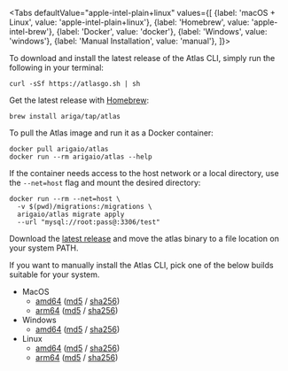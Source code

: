
<Tabs
defaultValue="apple-intel-plain+linux"
values={[
{label: 'macOS + Linux', value: 'apple-intel-plain+linux'},
{label: 'Homebrew', value: 'apple-intel-brew'},
{label: 'Docker', value: 'docker'},
{label: 'Windows', value: 'windows'},
{label: 'Manual Installation', value: 'manual'},
]}>
<TabItem value="apple-intel-plain+linux">

To download and install the latest release of the Atlas CLI, simply run the following in your terminal:

```shell
curl -sSf https://atlasgo.sh | sh
```

</TabItem>
<TabItem value="apple-intel-brew">

Get the latest release with [Homebrew](https://brew.sh/):

```shell
brew install ariga/tap/atlas
```

</TabItem>
<TabItem value="docker">

To pull the Atlas image and run it as a Docker container:

```shell
docker pull arigaio/atlas
docker run --rm arigaio/atlas --help
```

If the container needs access to the host network or a local directory, use the `--net=host` flag and mount the desired
directory:

```shell
docker run --rm --net=host \
  -v $(pwd)/migrations:/migrations \
  arigaio/atlas migrate apply
  --url "mysql://root:pass@:3306/test"
```

</TabItem>
<TabItem value="windows">

Download the [latest release](https://release.github.com/anthony-bible/atlas/atlas-windows-amd64-latest.exe) and
move the atlas binary to a file location on your system PATH.

</TabItem>
<TabItem value="manual">

If you want to manually install the Atlas CLI, pick one of the below builds suitable for your system.

* MacOS
  * [amd64](https://release.github.com/anthony-bible/atlas/atlas-darwin-amd64-latest) ([md5](https://release.github.com/anthony-bible/atlas/atlas-darwin-amd64-latest.md5) / [sha256](https://release.github.com/anthony-bible/atlas/atlas-darwin-amd64-latest.sha256))
  * [arm64](https://release.github.com/anthony-bible/atlas/atlas-darwin-arm64-latest) ([md5](https://release.github.com/anthony-bible/atlas/atlas-darwin-arm64-latest.md5) / [sha256](https://release.github.com/anthony-bible/atlas/atlas-darwin-arm64-latest.sha256))
* Windows
  * [amd64](https://release.github.com/anthony-bible/atlas/atlas-windows-amd64-latest.exe) ([md5](https://release.github.com/anthony-bible/atlas/atlas-windows-amd64-latest.exe.md5) / [sha256](https://release.github.com/anthony-bible/atlas/atlas-windows-amd64-latest.exe.sha256))
* Linux
  * [amd64](https://release.github.com/anthony-bible/atlas/atlas-linux-amd64-latest) ([md5](https://release.github.com/anthony-bible/atlas/atlas-linux-amd64-latest.md5) / [sha256](https://release.github.com/anthony-bible/atlas/atlas-linux-amd64-latest.sha256))
  * [arm64](https://release.github.com/anthony-bible/atlas/atlas-linux-arm64-latest) ([md5](https://release.github.com/anthony-bible/atlas/atlas-linux-arm64-latest.md5) / [sha256](https://release.github.com/anthony-bible/atlas/atlas-linux-arm64-latest.sha256))

</TabItem>
</Tabs>